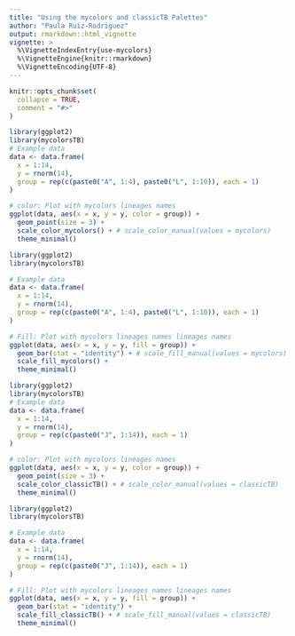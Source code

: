 ```yaml
---
title: "Using the mycolors and classicTB Palettes"
author: "Paula Ruiz-Rodriguez"
output: rmarkdown::html_vignette
vignette: >
  %\VignetteIndexEntry{use-mycolors}
  %\VignetteEngine{knitr::rmarkdown}
  %\VignetteEncoding{UTF-8}
---
```


```r
knitr::opts_chunk$set(
  collapse = TRUE,
  comment = "#>"
)
```


```r
library(ggplot2)
library(mycolorsTB)
# Example data
data <- data.frame(
  x = 1:14,
  y = rnorm(14),
  group = rep(c(paste0("A", 1:4), paste0("L", 1:10)), each = 1)
)

# color: Plot with mycolors lineages names
ggplot(data, aes(x = x, y = y, color = group)) +
  geom_point(size = 3) +
  scale_color_mycolors() + # scale_color_manual(values = mycolors)
  theme_minimal()
```

```r
library(ggplot2)
library(mycolorsTB)

# Example data
data <- data.frame(
  x = 1:14,
  y = rnorm(14),
  group = rep(c(paste0("A", 1:4), paste0("L", 1:10)), each = 1)
)

# Fill: Plot with mycolors lineages names lineages names
ggplot(data, aes(x = x, y = y, fill = group)) +
  geom_bar(stat = "identity") + # scale_fill_manual(values = mycolors)
  scale_fill_mycolors() +
  theme_minimal()
```


```r
library(ggplot2)
library(mycolorsTB)
# Example data
data <- data.frame(
  x = 1:14,
  y = rnorm(14),
  group = rep(c(paste0("J", 1:14)), each = 1)
)

# color: Plot with mycolors lineages names
ggplot(data, aes(x = x, y = y, color = group)) +
  geom_point(size = 3) +
  scale_color_classicTB() + # scale_color_manual(values = classicTB)
  theme_minimal()
```

```r
library(ggplot2)
library(mycolorsTB)

# Example data
data <- data.frame(
  x = 1:14,
  y = rnorm(14),
  group = rep(c(paste0("J", 1:14)), each = 1)
)

# Fill: Plot with mycolors lineages names lineages names
ggplot(data, aes(x = x, y = y, fill = group)) +
  geom_bar(stat = "identity") +
  scale_fill_classicTB() + # scale_fill_manual(values = classicTB)
  theme_minimal()
```
